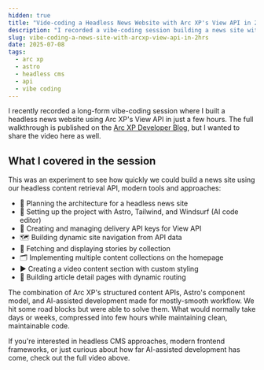 ```yaml
---
hidden: true
title: "Vide-coding a Headless News Website with Arc XP's View API in 2 hours"
description: "I recorded a vibe-coding session building a news site with Arc XP's View API, Astro, and AI-powered tools"
slug: vibe-coding-a-news-site-with-arcxp-view-api-in-2hrs
date: 2025-07-08
tags:
  - arc xp
  - astro
  - headless cms
  - api
  - vibe coding
---
```



I recently recorded a long-form vibe-coding session where I built a headless news website using Arc XP's View API in just a few hours. The full walkthrough is published on the [Arc XP Developer Blog](https://dev.arcxp.com/blog/creating-news-site-with-ai-editor/), but I wanted to share the video here as well.

<YouTube id="17zY9JcWAbI" />

## What I covered in the session

This was an experiment to see how quickly we could build a news site using our headless content retrieval API, modern tools and approaches:

- 🧠 Planning the architecture for a headless news site
- 🚀 Setting up the project with Astro, Tailwind, and Windsurf (AI code editor)
- 🔐 Creating and managing delivery API keys for View API
- 🗺️ Building dynamic site navigation from API data
- 📰 Fetching and displaying stories by collection
- 🗂️ Implementing multiple content collections on the homepage
- ▶️ Creating a video content section with custom styling
- 📜 Building article detail pages with dynamic routing

The combination of Arc XP's structured content APIs, Astro's component model, and AI-assisted development made for mostly-smooth workflow. We hit some road blocks but were able to solve them. What would normally take days or weeks, compressed into few hours while maintaining clean, maintainable code.

If you're interested in headless CMS approaches, modern frontend frameworks, or just curious about how far AI-assisted development has come, check out the full video above.
